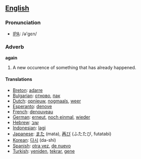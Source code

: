 ==[[English]]==
=== Pronunciation ===
*[[w:IPA|IPA]]: /ə'gɛn/

===Adverb===

'''again'''

#A new occurence of something that has already happened.

====Translations====
*[[Breton]]: [[adarre]]
*[[Bulgarian]]: [[отново]], [[пак]]
*[[Dutch]]: [[opnieuw]], [[nogmaals]], [[weer]]
*[[Esperanto]]: [[denove]]
*[[French]]: [[denouveau]]
*[[German]]: [[erneut]], [[noch einmal]], [[wieder]]
*[[Hebrew]]: [[שוב]]
*[[Indonesian]]: [[lagi]]
*[[Japanese]]: [[また]] (mata), [[再び]] (ふたたび, futatabi)
*[[Korean]]: [[:ko:다시|다시]] (da-shi)
*[[Spanish]]: [[otra vez]], [[de nuevo]]
*[[Turkish]]: [[yeniden]], [[tekrar]], [[gene]]